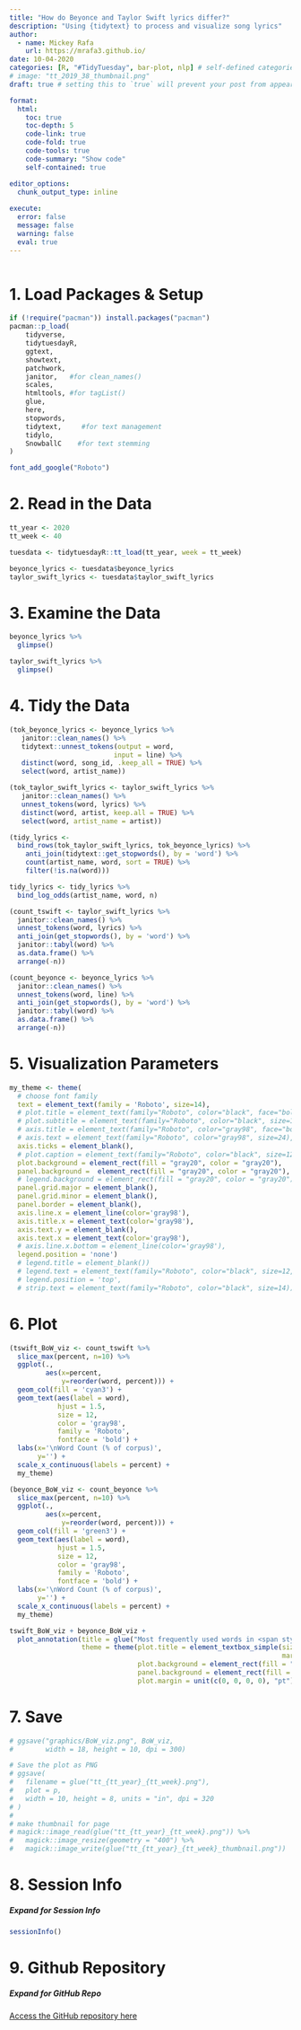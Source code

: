 ```yaml
---
title: "How do Beyonce and Taylor Swift lyrics differ?"
description: "Using {tidytext} to process and visualize song lyrics"
author:
  - name: Mickey Rafa
    url: https://mrafa3.github.io/
date: 10-04-2020
categories: [R, "#TidyTuesday", bar-plot, nlp] # self-defined categories
# image: "tt_2019_38_thumbnail.png"
draft: true # setting this to `true` will prevent your post from appearing on your listing page until you're ready!

format:
  html:
    toc: true
    toc-depth: 5
    code-link: true
    code-fold: true
    code-tools: true
    code-summary: "Show code"
    self-contained: true

editor_options: 
  chunk_output_type: inline
  
execute: 
  error: false
  message: false
  warning: false
  eval: true
---
```


![](){#fig-1}

# 1. Load Packages & Setup

```r
if (!require("pacman")) install.packages("pacman")
pacman::p_load(
    tidyverse,
    tidytuesdayR,
    ggtext,
    showtext,
    patchwork,
    janitor,   #for clean_names()
    scales,
    htmltools, #for tagList()
    glue,
    here,
    stopwords,
    tidytext,     #for text management
    tidylo,
    SnowballC    #for text stemming
)    

font_add_google("Roboto")
```

# 2. Read in the Data

```r
tt_year <- 2020
tt_week <- 40

tuesdata <- tidytuesdayR::tt_load(tt_year, week = tt_week)

beyonce_lyrics <- tuesdata$beyonce_lyrics
taylor_swift_lyrics <- tuesdata$taylor_swift_lyrics
```

# 3. Examine the Data 

```r
beyonce_lyrics %>% 
  glimpse()

taylor_swift_lyrics %>% 
  glimpse()
```

# 4. Tidy the Data 

```r
(tok_beyonce_lyrics <- beyonce_lyrics %>% 
   janitor::clean_names() %>% 
   tidytext::unnest_tokens(output = word, 
                          input = line) %>% 
   distinct(word, song_id, .keep_all = TRUE) %>% 
   select(word, artist_name))
```

```r
(tok_taylor_swift_lyrics <- taylor_swift_lyrics %>% 
   janitor::clean_names() %>% 
   unnest_tokens(word, lyrics) %>% 
   distinct(word, artist, keep.all = TRUE) %>% 
   select(word, artist_name = artist))
```

```r
(tidy_lyrics <- 
  bind_rows(tok_taylor_swift_lyrics, tok_beyonce_lyrics) %>% 
    anti_join(tidytext::get_stopwords(), by = 'word') %>% 
    count(artist_name, word, sort = TRUE) %>%
    filter(!is.na(word)))
```

```r
tidy_lyrics <- tidy_lyrics %>%
  bind_log_odds(artist_name, word, n)
```

```r
(count_tswift <- taylor_swift_lyrics %>% 
  janitor::clean_names() %>% 
  unnest_tokens(word, lyrics) %>% 
  anti_join(get_stopwords(), by = 'word') %>% 
  janitor::tabyl(word) %>% 
  as.data.frame() %>% 
  arrange(-n))

(count_beyonce <- beyonce_lyrics %>% 
  janitor::clean_names() %>% 
  unnest_tokens(word, line) %>% 
  anti_join(get_stopwords(), by = 'word') %>% 
  janitor::tabyl(word) %>% 
  as.data.frame() %>% 
  arrange(-n))
```

# 5. Visualization Parameters 

```r
my_theme <- theme(
  # choose font family
  text = element_text(family = 'Roboto', size=14), 
  # plot.title = element_text(family="Roboto", color="black", face="bold", size=24, hjust=0), 
  # plot.subtitle = element_text(family="Roboto", color="black", size=12, hjust=0), 
  # axis.title = element_text(family="Roboto", color="gray98", face="bold", size=12), 
  # axis.text = element_text(family="Roboto", color="gray98", size=24), 
  axis.ticks = element_blank(), 
  # plot.caption = element_text(family="Roboto", color="black", size=12), 
  plot.background = element_rect(fill = "gray20", color = "gray20"),
  panel.background =  element_rect(fill = "gray20", color = "gray20"),
  # legend.background = element_rect(fill = "gray20", color = "gray20"), 
  panel.grid.major = element_blank(),
  panel.grid.minor = element_blank(),
  panel.border = element_blank(), 
  axis.line.x = element_line(color='gray98'), 
  axis.title.x = element_text(color='gray98'),
  axis.text.y = element_blank(), 
  axis.text.x = element_text(color='gray98'), 
  # axis.line.x.bottom = element_line(color='gray98'),
  legend.position = 'none')
  # legend.title = element_blank())
  # legend.text = element_text(family="Roboto", color="black", size=12, hjust=0),
  # legend.position = 'top',
  # strip.text = element_text(family="Roboto", color="black", size=14))
```

# 6. Plot 

```r
(tswift_BoW_viz <- count_tswift %>% 
  slice_max(percent, n=10) %>% 
  ggplot(.,
         aes(x=percent,
             y=reorder(word, percent))) + 
  geom_col(fill = 'cyan3') + 
  geom_text(aes(label = word),
            hjust = 1.5,
            size = 12,
            color = 'gray98',
            family = 'Roboto',
            fontface = 'bold') + 
  labs(x='\nWord Count (% of corpus)',
       y='') + 
  scale_x_continuous(labels = percent) + 
  my_theme)
```

```r
(beyonce_BoW_viz <- count_beyonce %>% 
  slice_max(percent, n=10) %>% 
  ggplot(.,
         aes(x=percent,
             y=reorder(word, percent))) + 
  geom_col(fill = 'green3') + 
  geom_text(aes(label = word),
            hjust = 1.5,
            size = 12,
            color = 'gray98',
            family = 'Roboto',
            fontface = 'bold') + 
  labs(x='\nWord Count (% of corpus)',
       y='') + 
  scale_x_continuous(labels = percent) + 
  my_theme)
``` 

```r
tswift_BoW_viz + beyonce_BoW_viz + 
  plot_annotation(title = glue("Most frequently used words in <span style='color:cyan3'>**Taylor Swift**</span> and <span style='color:green3'>**Beyonce**</span> songs"),
                  theme = theme(plot.title = element_textbox_simple(size=rel(4), face='bold', color='gray98',
                                                                    margin = margin(t=10)), 
                                plot.background = element_rect(fill = "gray20", color = NA),
                                panel.background = element_rect(fill = "gray20"),
                                plot.margin = unit(c(0, 0, 0, 0), "pt")))

```

# 7. Save 

```r
# ggsave("graphics/BoW_viz.png", BoW_viz,
#        width = 18, height = 10, dpi = 300)
```

```r
# Save the plot as PNG
# ggsave(
#   filename = glue("tt_{tt_year}_{tt_week}.png"), 
#   plot = p,
#   width = 10, height = 8, units = "in", dpi = 320
# )
# 
# make thumbnail for page
# magick::image_read(glue("tt_{tt_year}_{tt_week}.png")) %>% 
#   magick::image_resize(geometry = "400") %>% 
#   magick::image_write(glue("tt_{tt_year}_{tt_week}_thumbnail.png"))
```

# 8. Session Info

::: {.callout-tip collapse="true"}
##### Expand for Session Info

```r
sessionInfo()
```
:::

# 9. Github Repository 

::: {.callout-tip collapse="true"}

##### Expand for GitHub Repo
 
[Access the GitHub repository here](https://github.com/mrafa3/mrafa3.github.io)
:::